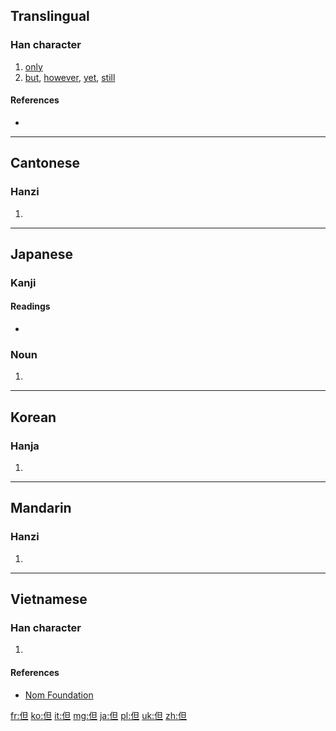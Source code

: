 ==Translingual==
{{stroke order|type=animate}}
{{stroke order}}

===Han character===
{{Han char|rn=9|rad=人|as=05|sn=7|four=2621<sub>0</sub>|canj=人日一 (OAM)|ids=⿰[[亻]][[旦]]}}

# [[only]]
# [[but]], [[however]], [[yet]], [[still]]

====References====
* {{Han ref|kx=0097.210|dkj=00495|dj=0206.100|hdz=10132.040|uh=4F46|ud=20294|bh=A6FD|bd=42749}}

----

==Cantonese==

===Hanzi===
{{yue-hanzi|jyut=|y=daan6}}

# {{defn|lang=yue|sort=人05}}

----

==Japanese==

===Kanji===
{{ja-kanji|grade=c|rs=人05}}

====Readings====
* {{ja-readings|on=[[たん]] (tan), [[だん]] (dan)|kun=[[ただし]] (tadashi), [[ただ]] (tada)}}

===Noun===
{{ja-noun|k|hira=ただ|rom=tada}} 

# {{alternative form of|只|lang=ja}}

----

==Korean==

===Hanja===
{{ko-hanja|hangeul=단|rv=dan|mr=tan}}

# {{defn|lang=ko|sort=人05}}

----

==Mandarin==

===Hanzi===
{{cmn-hanzi|pin=[[dàn]] ([[dan4]])|wg=tan<sup>4</sup>}}

# {{defn|lang=cmn|sort=人05}}

----

==Vietnamese==

===Han character===
{{vi-hantu|[[đởn]], [[đản]], [[giản]], [[đãn]]{{rfv-sense}}|rs=人05}}

# {{defn|lang=vi|sort=人05}}

====References====
*[http://nomfoundation.org/common/nom_details.php?codepoint=4f46 Nom Foundation]

[[fr:但]]
[[ko:但]]
[[it:但]]
[[mg:但]]
[[ja:但]]
[[pl:但]]
[[uk:但]]
[[zh:但]]